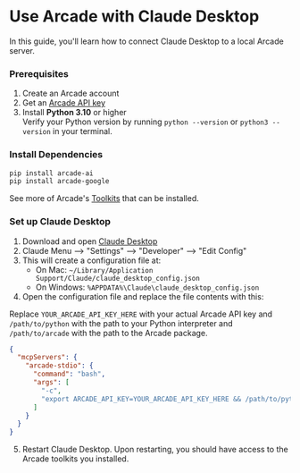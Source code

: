 
# Use Arcade with Claude Desktop

In this guide, you'll learn how to connect Claude Desktop to a local Arcade server.

<Steps>

### Prerequisites

1. Create an <SignupLink linkLocation="docs:claude-desktop-client">Arcade account</SignupLink>
2. Get an [Arcade API key](/home/api-keys)
3. Install **Python 3.10** or higher <br/> Verify your Python version by running `python --version` or `python3 --version` in your terminal.

### Install Dependencies

```bash
pip install arcade-ai
pip install arcade-google
```

<Callout>See more of Arcade's [Toolkits](/toolkits) that can be installed.</Callout>

### Set up Claude Desktop

1. Download and open [Claude Desktop](https://claude.ai/download)
2. Claude Menu --> "Settings" --> "Developer" --> "Edit Config"
3. This will create a configuration file at:
   - On Mac: `~/Library/Application Support/Claude/claude_desktop_config.json`
   - On Windows: `%APPDATA%\Claude\claude_desktop_config.json`
4. Open the configuration file and replace the file contents with this:

Replace `YOUR_ARCADE_API_KEY_HERE` with your actual Arcade API key and `/path/to/python` with the path to your Python interpreter and `/path/to/arcade` with the path to the Arcade package.

```json
{
  "mcpServers": {
    "arcade-stdio": {
      "command": "bash",
      "args": [
        "-c",
        "export ARCADE_API_KEY=YOUR_ARCADE_API_KEY_HERE && /path/to/python /path/to/arcade serve --mcp"
      ]
    }
  }
}
```

5. Restart Claude Desktop. Upon restarting, you should have access to the Arcade toolkits you installed.

</Steps>
